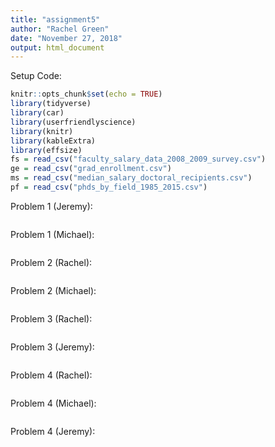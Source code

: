```yaml
---
title: "assignment5"
author: "Rachel Green"
date: "November 27, 2018"
output: html_document
---
```


Setup Code:
```r
knitr::opts_chunk$set(echo = TRUE)
library(tidyverse)
library(car)
library(userfriendlyscience)
library(knitr)
library(kableExtra)
library(effsize)
fs = read_csv("faculty_salary_data_2008_2009_survey.csv")
ge = read_csv("grad_enrollment.csv")
ms = read_csv("median_salary_doctoral_recipients.csv")
pf = read_csv("phds_by_field_1985_2015.csv")
```

Problem 1 (Jeremy):
```r

```
Problem 1 (Michael):
```r

```


Problem 2 (Rachel):
```r

```
Problem 2 (Michael):
```r

```


Problem 3 (Rachel):
```r

```
Problem 3 (Jeremy):
```r

```


Problem 4 (Rachel):
```r

```
Problem 4 (Michael):
```r

```
Problem 4 (Jeremy):
```r

```





